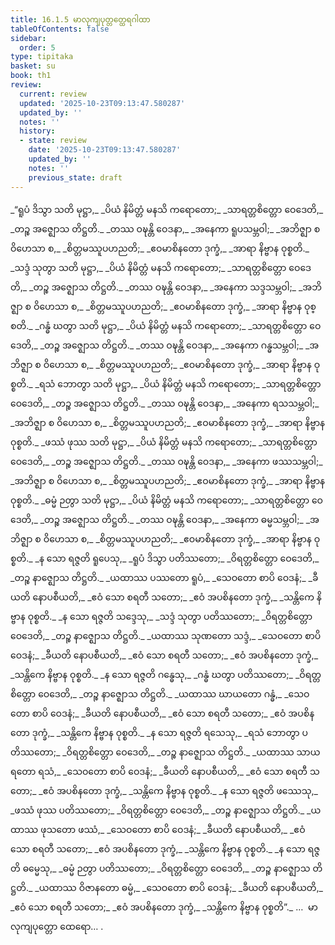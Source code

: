 ```yaml
---
title: 16.1.5 မာလုကျပုတ္တတ္ထေရဂါထာ
tableOfContents: false
sidebar:
  order: 5
type: tipitaka
basket: su
book: th1
review:
  current: review
  updated: '2025-10-23T09:13:47.580287'
  updated_by: ''
  notes: ''
  history:
  - state: review
    date: '2025-10-23T09:13:47.580287'
    updated_by: ''
    notes: ''
    previous_state: draft
---
```



<ReviewStatus review={frontmatter.review} showDetails={true} />

<HypothesisAnnotation frontmatter={frontmatter} />

<DynamicBreadcrumb />

<Division number="794" book="th1" e="ch" v="19" p="328">

<Paragraph number="1134" type="verses" book="th1">
_“ရူပံ ဒိသွာ သတိ မုဋ္ဌာ,_  
_ပိယံ နိမိတ္တံ မနသိ ကရောတော;_  
_သာရတ္တစိတ္တော ဝေဒေတိ,_  
_တဉ္စ အဇ္ဈောသ တိဋ္ဌတိ._  

</Paragraph>

</Division>
<Division number="795" book="th1" e="ch" v="19" p="328">

<Paragraph number="1135" type="verses" book="th1">
_တဿ ဝဍ္ဎန္တိ ဝေဒနာ,_  
_အနေကာ ရူပသမ္ဘဝါ;_  
_အဘိဇ္ဈာ စ ဝိဟေသာ စ,_  
_စိတ္တမဿူပဟညတိ;_  
_ဧဝမာစိနတော ဒုက္ခံ,_  
_အာရာ နိဗ္ဗာန ဝုစ္စတိ._  

</Paragraph>

</Division>
<Division number="796" book="th1" e="ch" v="19" p="328">

<Paragraph number="1136" type="verses" book="th1">
_သဒ္ဒံ သုတွာ သတိ မုဋ္ဌာ,_  
_ပိယံ နိမိတ္တံ မနသိ ကရောတော;_  
_သာရတ္တစိတ္တော ဝေဒေတိ,_  
_တဉ္စ အဇ္ဈောသ တိဋ္ဌတိ._  

</Paragraph>

</Division>
<Division number="797" book="th1" e="ch" v="19" p="328">

<Paragraph number="1137" type="verses" book="th1">
_တဿ ဝဍ္ဎန္တိ ဝေဒနာ,_  
_အနေကာ သဒ္ဒသမ္ဘဝါ;_  
_အဘိဇ္ဈာ စ ဝိဟေသာ စ,_  
_စိတ္တမဿူပဟညတိ;_  
_ဧဝမာစိနတော ဒုက္ခံ,_  
_အာရာ နိဗ္ဗာန ဝုစ္စတိ._  

</Paragraph>

</Division>
<Division number="798" book="th1" e="ch" v="19" p="328">

<Paragraph number="1138" type="verses" book="th1">
_ဂန္ဓံ ဃတွာ သတိ မုဋ္ဌာ,_  
_ပိယံ နိမိတ္တံ မနသိ ကရောတော;_  
_သာရတ္တစိတ္တော ဝေဒေတိ,_  
_တဉ္စ အဇ္ဈောသ တိဋ္ဌတိ._  

</Paragraph>

</Division>
<Division number="799" book="th1" e="ch" v="19" p="328">

<Paragraph number="1139" type="verses" book="th1">
_တဿ ဝဍ္ဎန္တိ ဝေဒနာ,_  
_အနေကာ ဂန္ဓသမ္ဘဝါ;_  
_အဘိဇ္ဈာ စ ဝိဟေသာ စ,_  
_စိတ္တမဿူပဟညတိ;_  
_ဧဝမာစိနတော ဒုက္ခံ,_  
_အာရာ နိဗ္ဗာန ဝုစ္စတိ._  

</Paragraph>

</Division>
<Division number="800" book="th1" e="ch" v="19" p="328">

<Paragraph number="1140" type="verses" book="th1">
_ရသံ ဘောတွာ သတိ မုဋ္ဌာ,_  
_ပိယံ နိမိတ္တံ မနသိ ကရောတော;_  
_သာရတ္တစိတ္တော ဝေဒေတိ,_  
_တဉ္စ အဇ္ဈောသ တိဋ္ဌတိ._  

</Paragraph>

</Division>
<Division number="801" book="th1" e="ch" v="19" p="328">

<Paragraph number="1141" type="verses" book="th1">
_တဿ ဝဍ္ဎန္တိ ဝေဒနာ,_  
_အနေကာ ရသသမ္ဘဝါ;_  
_အဘိဇ္ဈာ စ ဝိဟေသာ စ,_  
_စိတ္တမဿူပဟညတိ;_  
_ဧဝမာစိနတော ဒုက္ခံ,_  
_အာရာ နိဗ္ဗာန ဝုစ္စတိ._  

</Paragraph>

</Division>
<Division number="802" book="th1" e="ch" v="19" p="328">

<Paragraph number="1142" type="verses" book="th1">
_ဖဿံ ဖုဿ သတိ မုဋ္ဌာ,_  
_ပိယံ နိမိတ္တံ မနသိ ကရောတော;_  
_သာရတ္တစိတ္တော ဝေဒေတိ,_  
_တဉ္စ အဇ္ဈောသ တိဋ္ဌတိ._  

</Paragraph>

</Division>
<Division number="803" book="th1" e="ch" v="19" p="328">

<Paragraph number="1143" type="verses" book="th1">
_တဿ ဝဍ္ဎန္တိ ဝေဒနာ,_  
_အနေကာ ဖဿသမ္ဘဝါ;_  
_အဘိဇ္ဈာ စ ဝိဟေသာ စ,_  
_စိတ္တမဿူပဟညတိ;_  
_ဧဝမာစိနတော ဒုက္ခံ,_  
_အာရာ နိဗ္ဗာန ဝုစ္စတိ._  

</Paragraph>

</Division>
<Division number="804" book="th1" e="ch" v="19" p="328">

<Paragraph number="1144" type="verses" book="th1">
_ဓမ္မံ ဉတွာ သတိ မုဋ္ဌာ,_  
_ပိယံ နိမိတ္တံ မနသိ ကရောတော;_  
_သာရတ္တစိတ္တော ဝေဒေတိ,_  
_တဉ္စ အဇ္ဈောသ တိဋ္ဌတိ._  

</Paragraph>

</Division>
<Division number="805" book="th1" e="ch" v="19" p="329">

<Paragraph number="1145" type="verses" book="th1">
_တဿ ဝဍ္ဎန္တိ ဝေဒနာ,_  
_အနေကာ ဓမ္မသမ္ဘဝါ;_  
_အဘိဇ္ဈာ စ ဝိဟေသာ စ,_  
_စိတ္တမဿူပဟညတိ;_  
_ဧဝမာစိနတော ဒုက္ခံ,_  
_အာရာ နိဗ္ဗာန ဝုစ္စတိ._  

</Paragraph>

</Division>
<Division number="806" book="th1" e="ch" v="19" p="329">

<Paragraph number="1146" type="verses" book="th1">
_န သော ရဇ္ဇတိ ရူပေသု,_  
_ရူပံ ဒိသွာ ပတိဿတော;_  
_ဝိရတ္တစိတ္တော ဝေဒေတိ,_  
_တဉ္စ နာဇ္ဈောသ တိဋ္ဌတိ._  

</Paragraph>

</Division>
<Division number="807" book="th1" e="ch" v="19" p="329">

<Paragraph number="1147" type="verses" book="th1">
_ယထာဿ ပဿတော ရူပံ,_  
_သေဝတော စာပိ ဝေဒနံ;_  
_ခီယတိ နောပစီယတိ,_  
_ဧဝံ သော စရတီ သတော;_  
_ဧဝံ အပစိနတော ဒုက္ခံ,_  
_သန္တိကေ နိဗ္ဗာန ဝုစ္စတိ._  

</Paragraph>

</Division>
<Division number="808" book="th1" e="ch" v="19" p="329">

<Paragraph number="1148" type="verses" book="th1">
_န သော ရဇ္ဇတိ သဒ္ဒေသု,_  
_သဒ္ဒံ သုတွာ ပတိဿတော;_  
_ဝိရတ္တစိတ္တော ဝေဒေတိ,_  
_တဉ္စ နာဇ္ဈောသ တိဋ္ဌတိ._  

</Paragraph>

</Division>
<Division number="809" book="th1" e="ch" v="19" p="329">

<Paragraph number="1149" type="verses" book="th1">
_ယထာဿ သုဏတော သဒ္ဒံ,_  
_သေဝတော စာပိ ဝေဒနံ;_  
_ခီယတိ နောပစီယတိ,_  
_ဧဝံ သော စရတီ သတော;_  
_ဧဝံ အပစိနတော ဒုက္ခံ,_  
_သန္တိကေ နိဗ္ဗာန ဝုစ္စတိ._  

</Paragraph>

</Division>
<Division number="810" book="th1" e="ch" v="19" p="329">

<Paragraph number="1150" type="verses" book="th1">
_န သော ရဇ္ဇတိ ဂန္ဓေသု,_  
_ဂန္ဓံ ဃတွာ ပတိဿတော;_  
_ဝိရတ္တစိတ္တော ဝေဒေတိ,_  
_တဉ္စ နာဇ္ဈောသ တိဋ္ဌတိ._  

</Paragraph>

</Division>
<Division number="811" book="th1" e="ch" v="19" p="329">

<Paragraph number="1151" type="verses" book="th1">
_ယထာဿ ဃာယတော ဂန္ဓံ,_  
_သေဝတော စာပိ ဝေဒနံ;_  
_ခီယတိ နောပစီယတိ,_  
_ဧဝံ သော စရတီ သတော;_  
_ဧဝံ အပစိနတော ဒုက္ခံ,_  
_သန္တိကေ နိဗ္ဗာန ဝုစ္စတိ._  

</Paragraph>

</Division>
<Division number="812" book="th1" e="ch" v="19" p="329">

<Paragraph number="1152" type="verses" book="th1">
_န သော ရဇ္ဇတိ ရသေသု,_  
_ရသံ ဘောတွာ ပတိဿတော;_  
_ဝိရတ္တစိတ္တော ဝေဒေတိ,_  
_တဉ္စ နာဇ္ဈောသ တိဋ္ဌတိ._  

</Paragraph>

</Division>
<Division number="813" book="th1" e="ch" v="19" p="329">

<Paragraph number="1153" type="verses" book="th1">
_ယထာဿ သာယရတော ရသံ,_  
_သေဝတော စာပိ ဝေဒနံ;_  
_ခီယတိ နောပစီယတိ,_  
_ဧဝံ သော စရတီ သတော;_  
_ဧဝံ အပစိနတော ဒုက္ခံ,_  
_သန္တိကေ နိဗ္ဗာန ဝုစ္စတိ._  

</Paragraph>

</Division>
<Division number="814" book="th1" e="ch" v="19" p="329">

<Paragraph number="1154" type="verses" book="th1">
_န သော ရဇ္ဇတိ ဖဿေသု,_  
_ဖဿံ ဖုဿ ပတိဿတော;_  
_ဝိရတ္တစိတ္တော ဝေဒေတိ,_  
_တဉ္စ နာဇ္ဈောသ တိဋ္ဌတိ._  

</Paragraph>

</Division>
<Division number="815" book="th1" e="ch" v="19" p="329">

<Paragraph number="1155" type="verses" book="th1">
_ယထာဿ ဖုသတော ဖဿံ,_  
_သေဝတော စာပိ ဝေဒနံ;_  
_ခီယတိ နောပစီယတိ,_  
_ဧဝံ သော စရတီ သတော;_  
_ဧဝံ အပစိနတော ဒုက္ခံ,_  
_သန္တိကေ နိဗ္ဗာန ဝုစ္စတိ._  

</Paragraph>

</Division>
<Division number="816" book="th1" e="ch" v="19" p="329">

<Paragraph number="1156" type="verses" book="th1">
_န သော ရဇ္ဇတိ ဓမ္မေသု,_  
_ဓမ္မံ ဉတွာ ပတိဿတော;_  
_ဝိရတ္တစိတ္တော ဝေဒေတိ,_  
_တဉ္စ နာဇ္ဈောသ တိဋ္ဌတိ._  

</Paragraph>

</Division>
<Division number="817" book="th1" e="ch" v="19" p="330">

<Paragraph number="1157" type="verses" book="th1">
_ယထာဿ ဝိဇာနတော ဓမ္မံ,_  
_သေဝတော စာပိ ဝေဒနံ;_  
_ခီယတိ နောပစီယတိ,_  
_ဧဝံ သော စရတီ သတော;_  
_ဧဝံ အပစိနတော ဒုက္ခံ,_  
_သန္တိကေ နိဗ္ဗာန ဝုစ္စတိ”._  


</Paragraph>
</Division>

<Paragraph number="1158" type="center" book="th1">
…  မာလုကျပုတ္တော ထေရော… .
</Paragraph>